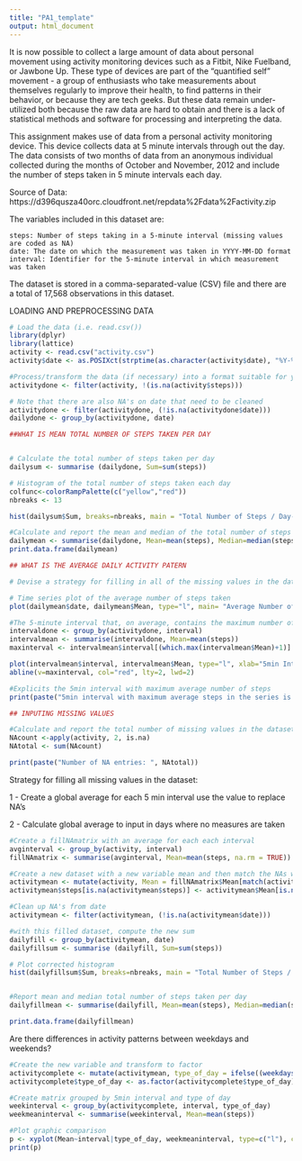 ```yaml
---
title: "PA1_template"
output: html_document
---
```

It is now possible to collect a large amount of data about personal movement using activity monitoring devices such as a Fitbit, Nike Fuelband, or Jawbone Up. These type of devices are part of the "quantified self" movement - a group of enthusiasts who take measurements about themselves regularly to improve their health, to find patterns in their behavior, or because they are tech geeks. But these data remain under-utilized both because the raw data are hard to obtain and there is a lack of statistical methods and software for processing and interpreting the data.

This assignment makes use of data from a personal activity monitoring device. This device collects data at 5 minute intervals through out the day. The data consists of two months of data from an anonymous individual collected during the months of October and November, 2012 and include the number of steps taken in 5 minute intervals each day.


Source of Data: https://d396qusza40orc.cloudfront.net/repdata%2Fdata%2Factivity.zip

The variables included in this dataset are:

    steps: Number of steps taking in a 5-minute interval (missing values are coded as NA)
    date: The date on which the measurement was taken in YYYY-MM-DD format
    interval: Identifier for the 5-minute interval in which measurement was taken

The dataset is stored in a comma-separated-value (CSV) file and there are a total of 17,568 observations in this dataset.


LOADING AND PREPROCESSING DATA

```r
# Load the data (i.e. read.csv())
library(dplyr)
library(lattice)
activity <- read.csv("activity.csv")
activity$date <- as.POSIXct(strptime(as.character(activity$date), "%Y-%m-%d"))

#Process/transform the data (if necessary) into a format suitable for your analysis
activitydone <- filter(activity, !(is.na(activity$steps)))

# Note that there are also NA's on date that need to be cleaned
activitydone <- filter(activitydone, (!is.na(activitydone$date)))
dailydone <- group_by(activitydone, date)

##WHAT IS MEAN TOTAL NUMBER OF STEPS TAKEN PER DAY


# Calculate the total number of steps taken per day
dailysum <- summarise (dailydone, Sum=sum(steps))

# Histogram of the total number of steps taken each day
colfunc<-colorRampPalette(c("yellow","red"))
nbreaks <- 13

hist(dailysum$Sum, breaks=nbreaks, main = "Total Number of Steps / Day- NA's Excluded",xlab = "Number of Steps/day", ylab = "Frequency", col = colfunc(nbreaks), ylim = c(0,30))

#Calculate and report the mean and median of the total number of steps taken per day
dailymean <- summarise(dailydone, Mean=mean(steps), Median=median(steps))
print.data.frame(dailymean)

## WHAT IS THE AVERAGE DAILY ACTIVITY PATERN

# Devise a strategy for filling in all of the missing values in the dataset.

# Time series plot of the average number of steps taken
plot(dailymean$date, dailymean$Mean, type="l", main= "Average Number of Steps Taken", xlab = "Day", ylab = "average steps", col="blue", lwd=2)

#The 5-minute interval that, on average, contains the maximum number of step
intervaldone <- group_by(activitydone, interval)
intervalmean <- summarise(intervaldone, Mean=mean(steps))
maxinterval <- intervalmean$interval[(which.max(intervalmean$Mean)+1)]

plot(intervalmean$interval, intervalmean$Mean, type="l", xlab="5min Interval (Cumulative)", ylab="Average Steps", main = "5min Interval Average Number of Steps", col="blue")
abline(v=maxinterval, col="red", lty=2, lwd=2)

#Explicits the 5min interval with maximum average number of steps
print(paste("5min interval with maximum average steps in the series is: ", maxinterval))

## INPUTING MISSING VALUES

#Calculate and report the total number of missing values in the dataset (i.e. the total number of rows with NAs)
NAcount <-apply(activity, 2, is.na)
NAtotal <- sum(NAcount)

print(paste("Number of NA entries: ", NAtotal))
```

Strategy for filling all missing values in the dataset:

1 - Create a global average for each 5 min interval use the value to replace NA's

2 - Calculate global average to input in days where no measures are taken

```r
#Create a fillNAmatrix with an average for each each interval
avginterval <- group_by(activity, interval)
fillNAmatrix <- summarise(avginterval, Mean=mean(steps, na.rm = TRUE))

#Create a new dataset with a new variable mean and then match the NAs with the corresponding mean
activitymean <- mutate(activity, Mean = fillNAmatrix$Mean[match(activity$interval, fillNAmatrix$interval)])
activitymean$steps[is.na(activitymean$steps)] <- activitymean$Mean[is.na(activitymean$steps)]

#Clean up NA's from date
activitymean <- filter(activitymean, (!is.na(activitymean$date)))

#with this filled dataset, compute the new sum
dailyfill <- group_by(activitymean, date)
dailyfillsum <- summarise (dailyfill, Sum=sum(steps))

# Plot corrected histogram
hist(dailyfillsum$Sum, breaks=nbreaks, main = "Total Number of Steps / Day - NA's replaced by Avg Intervals",xlab = "Number of Steps/day", ylab = "Frequency", col = colfunc(nbreaks), ylim = c(0,30))


#Report mean and median total number of steps taken per day
dailyfillmean <- summarise(dailyfill, Mean=mean(steps), Median=median(steps))

print.data.frame(dailyfillmean)
```

Are there differences in activity patterns between weekdays and weekends?

```r
#Create the new variable and transform to factor
activitycomplete <- mutate(activitymean, type_of_day = ifelse((weekdays(strptime(activitymean$date, "%Y-%m-%d"))) %in% c("Saturday", "Sunday"), "weekend", "weekday"))
activitycomplete$type_of_day <- as.factor(activitycomplete$type_of_day)

#Create matrix grouped by 5min interval and type of day
weekinterval <- group_by(activitycomplete, interval, type_of_day)
weekmeaninterval <- summarise(weekinterval, Mean=mean(steps))

#Plot graphic comparison
p <- xyplot(Mean~interval|type_of_day, weekmeaninterval, type=c("l"), col=c("blue"), main="Weekday vs Weekend Behavior")
print(p)
```

